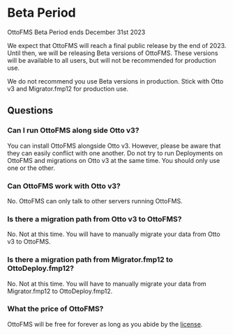 
# Beta Period

<Callout type="info">OttoFMS Beta Period ends December 31st 2023</Callout>

We expect that OttoFMS will reach a final public release by the end of 2023. Until then, we will be releasing Beta versions of OttoFMS. These versions will be available to all users, but will not be recommended for production use.

<Callout type="warning">
  We do not recommend you use Beta versions in production. Stick with Otto v3
  and Migrator.fmp12 for production use.
</Callout>

## Questions

### Can I run OttoFMS along side Otto v3?

You can install OttoFMS alongside Otto v3. However, please be aware that they can easily conflict with one another. Do not try to run Deployments on OttoFMS and migrations on Otto v3 at the same time. You should only use one or the other.

### Can OttoFMS work with Otto v3?

No. OttoFMS can only talk to other servers running OttoFMS.

### Is there a migration path from Otto v3 to OttoFMS?

No. Not at this time. You will have to manually migrate your data from Otto v3 to OttoFMS.

### Is there a migration path from Migrator.fmp12 to OttoDeploy.fmp12?

No. Not at this time. You will have to manually migrate your data from Migrator.fmp12 to OttoDeploy.fmp12.

### What the price of OttoFMS?

OttoFMS will be free for forever as long as you abide by the [license](/license).
